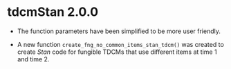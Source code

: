 # tdcmStan 2.0.0

* The function parameters have been simplified to be more user friendly.

* A new function `create_fng_no_common_items_stan_tdcm()` was created to create *Stan* code for fungible TDCMs that use different items at time 1 and time 2.
